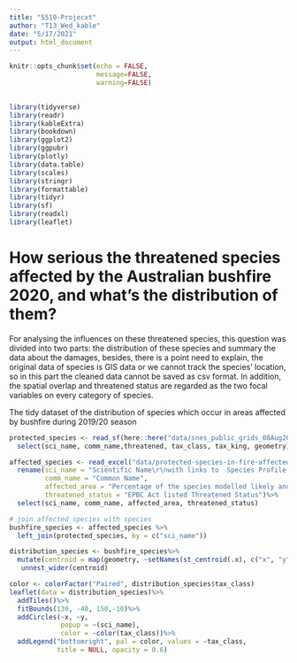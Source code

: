 ```yaml
---
title: "5510-Projecxt"
author: "T13_Wed_kable"
date: "5/17/2021"
output: html_document
---
```


```r
knitr::opts_chunk$set(echo = FALSE, 
                      message=FALSE, 
                      warning=FALSE)

                    
library(tidyverse)
library(readr)
library(kableExtra)
library(bookdown)
library(ggplot2)
library(ggpubr)
library(plotly)
library(data.table)
library(scales)
library(stringr)      
library(formattable)
library(tidyr)
library(sf)
library(readxl)
library(leaflet)
```



# How serious the threatened species affected by the Australian bushfire 2020, and what’s the distribution of them?

For analysing the influences on these threatened species, this question was divided into two parts: the distribution of these species and summary the data about the damages, besides, there is a point need to explain, the original data of species is GIS data or we cannot track the species' location, so in this part the cleaned data cannot be saved as csv format. In addition, the spatial overlap and threatened status are regarded as the two focal variables on every category of species.

The tidy dataset of the distribution of species which occur in areas affected by bushfire during 2019/20 season
```r
protected_species <- read_sf(here::here("data/snes_public_grids_08Aug2019_shapefile/snes_species_combined.shp")) %>%
  select(sci_name, comm_name,threatened, tax_class, tax_king, geometry)
```

```r
affected_species <- read_excel("data/protected-species-in-fire-affected-areas-20Jan.xlsx", sheet = 1, range= "C47:I378") %>%
  rename(sci_name = "Scientific Name\r\nwith links to  Species Profile and Threats (SPRAT) database for map and conservation documents",
         comm_name = "Common Name",
         affected_area = "Percentage of the species modelled likely and known distribution within fire affected areas",
         threatened_status = "EPBC Act listed Threatened Status")%>%
  select(sci_name, comm_name, affected_area, threatened_status)

# join affected_species with species
bushfire_species <- affected_species %>%
  left_join(protected_species, by = c("sci_name"))
```

```r
distribution_species <- bushfire_species%>%
  mutate(centroid = map(geometry, ~setNames(st_centroid(.x), c("x", "y")))) %>%
   unnest_wider(centroid)
```

```r
color <- colorFactor("Paired", distribution_species$tax_class)
leaflet(data = distribution_species)%>%
  addTiles()%>%
  fitBounds(130, -40, 150,-10)%>%
  addCircles(~x, ~y,
             popup = ~(sci_name),
             color = ~color(tax_class))%>%
  addLegend("bottomright", pal = color, values = ~tax_class, 
            title = NULL, opacity = 0.6)
  
```